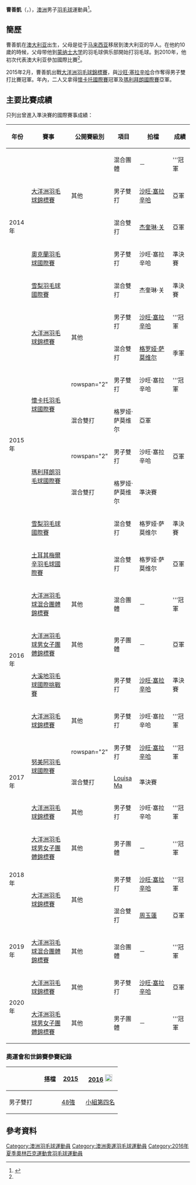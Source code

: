 {{noteTA|G1=Badminton}}
{{Infobox 羽球選手
| playername              = 曹善凱<br/>{{lang|en|Matthew Chau}}
| image                   = Friendly match Australia and Indonesia 2016 - Matthew Chau.jpg
| size                    = 220 px
| caption                 = 
| birth_name              = 
| date_of_birth           = {{birth_date_and_age|1994|11|9}}
| place_of_birth          = {{AUS}}
| height                  = 
| weight                  =
| event                   = 男子雙打、混合雙打
| country                 = {{AUS}}
| years_started           = 
| handedness              = 
| coach                   = 
| highest_ranking         = 第46位（男雙-[[沙旺·塞拉辛哈|塞拉辛哈]]）
| date_of_highest_ranking = 2016年5月5日<ref name="ranking">{{en}}[http://bwfcontent.tournamentsoftware.com/ranking/player.aspx?id=11138&player=118034 BWF World Ranking - Ranking of Matthew CHAU (78695)] {{Wayback|url=http://bwfcontent.tournamentsoftware.com/ranking/player.aspx?id=11138&player=118034 |date=20170327054755 }}</ref>
| current_ranking         = 第46位（男雙-[[沙旺·塞拉辛哈|塞拉辛哈]]）<br/>第55位（混雙-[[格罗娅·萨莫维尔|萨莫维尔]]）
| date_of_current_ranking = 2016年5月5日<ref>{{en}}[http://bwfcontent.tournamentsoftware.com/ranking/category.aspx?id=11138&category=474 BWF World Ranking - BWF世界排名榜 (5/5/2016) - Men's doubles] {{Wayback|url=http://bwfcontent.tournamentsoftware.com/ranking/category.aspx?id=11138&category=474 |date=20210110133614 }}</ref><ref>{{en}}[http://bwfcontent.tournamentsoftware.com/ranking/category.aspx?id=11138&category=476 BWF World Ranking - BWF世界排名榜 (5/5/2016) - Mixed doubles] {{Wayback|url=http://bwfcontent.tournamentsoftware.com/ranking/category.aspx?id=11138&category=476 |date=20210813070046 }}</ref>
| played                  = 4勝–4負（男單）<br/>55勝–34負（男雙）<br/>41勝–31負（混雙）
| titles                  = 
| bwf_profile             = 1B203515-DD2B-42BA-BA7A-EEB17B939372
| bwf_id                  = 78695
| updated                 = 2016年5月10日
}}
{{MedalTableTop|width=286px}}
{{MedalSport | 男子[[羽毛球|羽毛球]]}}
{{MedalCountry | {{AUS}}}}
{{MedalCompetition|[[大洋洲羽毛球錦標賽|大洋洲羽毛球錦標賽]]}}
{{MedalSilver| [[2014年大洋洲羽毛球錦標賽|2014年 巴拉瑞特]] | 男子雙打 }}
{{MedalSilver| [[2014年大洋洲羽毛球錦標賽|2014年 巴拉瑞特]] | 混合雙打 }}
{{MedalGold  | [[2015年大洋洲羽毛球錦標賽|2015年 奧克蘭]] | 男子雙打 }}
{{MedalBronze| [[2015年大洋洲羽毛球錦標賽|2015年 奧克蘭]] | 混合雙打 }}
{{MedalGold  | [[2016年大洋洲羽毛球錦標賽|2016年 大溪地]] | 男子雙打 }}
{{MedalGold  | [[2017年大洋洲羽毛球錦標賽|2017年 努美阿]] | 男子雙打 }}
{{MedalGold  | [[2018年大洋洲羽毛球錦標賽|2018年 哈密爾頓]] | 男子雙打 }}
{{MedalSilver| [[2018年大洋洲羽毛球錦標賽|2018年 哈密爾頓]] | 混合雙打 }}
{{MedalSilver| [[2020年大洋洲羽毛球錦標賽|2020年 巴拉瑞特]] | 男子雙打 }}
{{MedalCompetition|[[大洋洲羽毛球混合團體錦標賽|大洋洲羽毛球混合團體錦標賽]]}}
{{MedalGold  | [[2014年大洋洲羽毛球錦標賽|2014年 巴拉瑞特]] | 混合團體 }}
{{MedalGold  | [[2016年大洋洲羽毛球混合團體錦標賽|2016年 奧克蘭]] | 混合團體 }}
{{MedalGold  | [[2019年大洋洲羽毛球混合團體錦標賽|2019年 墨爾本]] | 混合團體 }}
{{MedalCompetition|[[大洋洲羽毛球男女子團體錦標賽|大洋洲羽毛球男女子團體錦標賽]]}}
{{MedalSilver| [[2016年大洋洲羽毛球男女子團體錦標賽|2016年 奧克蘭]] | 男子團體 }}
{{MedalGold  | [[2018年大洋洲羽毛球男女子團體錦標賽|2018年 哈密爾頓]] | 男子團體 }}
{{MedalGold  | [[2020年大洋洲羽毛球男女子團體錦標賽|2020年 巴拉瑞特]] | 男子團體 }}
{{MedalBottom}}
'''曹善凱'''（{{lang-en|'''Matthew Chau'''}}，{{bd|1994年|11月9日|}}），[[澳洲|澳洲]]男子[[羽毛球|羽毛球]]運動員<ref name="澳洲佳">{{zh-hans}}{{cite news|title=执着追梦的澳洲奥运羽毛球“大哥大”|url=http://australiaplus.cn/in-person/%E6%89%A7%E7%9D%80%E8%BF%BD%E6%A2%A6%E7%9A%84%E6%BE%B3%E6%B4%B2%E5%A5%A5%E8%BF%90%E7%BE%BD%E6%AF%9B%E7%90%83%E5%A4%A7%E5%93%A5%E5%A4%A7|agency=澳洲佳中文网|publisher=方腾|date=2016-08-03|access-date=2017-05-25|archive-url=https://web.archive.org/web/20170607040949/http://australiaplus.cn/in-person/%E6%89%A7%E7%9D%80%E8%BF%BD%E6%A2%A6%E7%9A%84%E6%BE%B3%E6%B4%B2%E5%A5%A5%E8%BF%90%E7%BE%BD%E6%AF%9B%E7%90%83%E5%A4%A7%E5%93%A5%E5%A4%A7|archive-date=2017-06-07|dead-url=yes}}</ref>。

==簡歷==
曹善凱在[[澳大利亚|澳大利亚]]出生，父母是從于[[马来西亚|马来西亚]]移居到澳大利亚的华人。在他約10歲的時候，父母带他到[[蒙纳士大学|蒙纳士大学]]的羽毛球俱乐部開始打羽毛球。到2010年，他初次代表澳大利亚參加國際比賽<ref name="澳洲佳"/>。

2015年2月，曹善凱出戰[[2015年大洋洲羽毛球錦標賽|大洋洲羽毛球錦標賽]]，與[[沙旺·塞拉辛哈|沙旺·塞拉辛哈]]合作奪得男子雙打比賽冠軍。年內，二人又拿得[[2015年懷卡托羽毛球國際賽|懷卡托國際賽]]冠軍及[[2015年瑪利拜朗羽毛球國際賽|瑪利拜朗國際賽]]亞軍。

==主要比賽成績==
只列出曾進入準決賽的國際賽事成績：
{| class=wikitable style="text-align:center; font-size:small;" 
!width="50"|年份
!width="190"|賽事
!width="80"|公開賽級別
!width="60"|項目
!width="150"|拍檔
!width="50"|成績
|-
!rowspan="5"|2014年
|rowspan="3"|[[2014年大洋洲羽毛球錦標賽|大洋洲羽毛球錦標賽]]
|rowspan="3"|其他
|混合團體
|－
|bgcolor="gold"|'''冠軍
|-
|男子雙打
|[[沙旺·塞拉辛哈|沙旺·塞拉辛哈]]
|bgcolor="silver"|亞軍
|-
|混合雙打
|[[杰奎琳·关|杰奎琳·关]]
|bgcolor="silver"|亞軍
|-
|[[2014年奧克蘭羽毛球國際賽|奧克蘭羽毛球國際賽]]
|{{BWFIS}}
|男子雙打
|沙旺·塞拉辛哈
|bgcolor="#b8860b"|準決賽
|-
|[[2014年雪梨羽毛球國際賽|雪梨羽毛球國際賽]]
|{{BWFIC}}
|混合雙打
|杰奎琳·关
|bgcolor="#b8860b"|準決賽
|-
!rowspan="8"|2015年
|rowspan="2"|[[2015年大洋洲羽毛球錦標賽|大洋洲羽毛球錦標賽]]
|rowspan="2"|其他
|男子雙打
|[[沙旺·塞拉辛哈|沙旺·塞拉辛哈]]
|bgcolor="gold"|'''冠軍
|-
|混合雙打
|[[格罗娅·萨莫维尔|格罗娅·萨莫维尔]]
|bgcolor="#b8860b"|季軍
|-
|rowspan="2"|[[2015年懷卡托羽毛球國際賽|懷卡托羽毛球國際賽]]
|rowspan="2" {{BWFFS}}
|男子雙打
|沙旺·塞拉辛哈
|bgcolor="gold"|'''冠軍
|-
|混合雙打
|格罗娅·萨莫维尔
|bgcolor="silver"|亞軍
|-
|rowspan="2"|[[2015年瑪利拜朗羽毛球國際賽|瑪利拜朗羽毛球國際賽]]
|rowspan="2" {{BWFIS}}
|男子雙打
|沙旺·塞拉辛哈
|bgcolor="silver"|亞軍
|-
|混合雙打
|格罗娅·萨莫维尔
|bgcolor="#b8860b"|準決賽
|-
|[[2015年雪梨羽毛球國際賽|雪梨羽毛球國際賽]]
|{{BWFIS}}
|混合雙打
|格罗娅·萨莫维尔
|bgcolor="#b8860b"|準決賽
|-
|[[2015年土耳其梅爾辛羽毛球國際賽|土耳其梅爾辛羽毛球國際賽]]
|{{BWFIC}}
|混合雙打
|格罗娅·萨莫维尔
|bgcolor="silver"|亞軍
|-
!rowspan="4"|2016年
|[[2016年大洋洲羽毛球混合團體錦標賽|大洋洲羽毛球混合團體錦標賽]]
|其他
|混合團體
|－
|bgcolor="gold"|'''冠軍
|-
|[[2016年大洋洲羽毛球男女子團體錦標賽|大洋洲羽毛球男女子團體錦標賽]]
|其他
|男子團體
|－
|bgcolor="silver"|亞軍
|-
|[[2016年大溪地羽毛球國際挑戰賽|大溪地羽毛球國際挑戰賽]]
|{{BWFIC}}
|男子雙打
|[[沙旺·塞拉辛哈|沙旺·塞拉辛哈]]
|bgcolor="#b8860b"|準決賽
|-
|[[2016年大洋洲羽毛球錦標賽|大洋洲羽毛球錦標賽]]
|其他
|男子雙打
|沙旺·塞拉辛哈
|bgcolor="gold"|'''冠軍
|-
!rowspan="3"|2017年
|rowspan="2"|[[2017年努美阿羽毛球國際賽|努美阿羽毛球國際賽]]
|rowspan="2" {{BWFIS}}
|男子雙打
|[[沙旺·塞拉辛哈|沙旺·塞拉辛哈]]
|bgcolor="gold"|'''冠軍
|-
|混合雙打
|[[Louisa_Ma|Louisa Ma]]
|bgcolor="#b8860b"|準決賽
|-
|[[2017年大洋洲羽毛球錦標賽|大洋洲羽毛球錦標賽]]
|其他
|男子雙打
|沙旺·塞拉辛哈
|bgcolor="gold"|'''冠軍
|-
!rowspan="3"|2018年
|[[2018年大洋洲羽毛球男女子團體錦標賽|大洋洲羽毛球男女子團體錦標賽]]
|其他
|男子團體
|－
|bgcolor="gold"|'''冠軍
|-
|rowspan="2"|[[2018年大洋洲羽毛球錦標賽|大洋洲羽毛球錦標賽]]
|rowspan="2"|其他
|男子雙打
|[[沙旺·塞拉辛哈|沙旺·塞拉辛哈]]
|bgcolor="gold"|'''冠軍
|-
|混合雙打
|[[周玉蓮|周玉蓮]]
|bgcolor="silver"|亞軍
|-
!rowspan="1"|2019年
|[[2019年大洋洲羽毛球混合團體錦標賽|大洋洲羽毛球混合團體錦標賽]]
|其他
|混合團體
|－
|bgcolor="gold"|'''冠軍
|-
!rowspan="2"|2020年
|[[2020年大洋洲羽毛球錦標賽|大洋洲羽毛球錦標賽]]
|其他
|男子雙打
|[[沙旺·塞拉辛哈|沙旺·塞拉辛哈]]
|bgcolor="silver"|亞軍
|-
|[[2020年大洋洲羽毛球男女子團體錦標賽|大洋洲羽毛球男女子團體錦標賽]]
|其他
|男子團體
|－
|bgcolor="gold"|'''冠軍
|}
{{BWF賽事級別索引}}

===奧運會和世錦賽參賽紀錄===
{| class=wikitable style="text-align:center; font-size:small;" 
!
!搭檔
!width="50"|[[2015年世界羽毛球錦標賽|2015]]
!width="80"|[[2016年夏季奧林匹克運動會羽毛球比賽|2016]] [[File:Olympic_rings_without_rims.svg|20px]]
|-
!width="80"|男子雙打
|align="left"|{{nowrap|[[沙旺·塞拉辛哈|沙旺·塞拉辛哈]]}}
|[[2015年世界羽毛球錦標賽男子雙打項目|48強]]
|[[2016年夏季奧林匹克運動會羽毛球男子雙打比賽|小組第四名]]
|}

==參考資料==
{{Reflist}}

{{DEFAULTSORT:Chau, Matthew}}
[[Category:澳洲羽毛球運動員|Category:澳洲羽毛球運動員]]
[[Category:澳洲奧運羽毛球運動員|Category:澳洲奧運羽毛球運動員]]
[[Category:2016年夏季奧林匹克運動會羽毛球運動員|Category:2016年夏季奧林匹克運動會羽毛球運動員]]